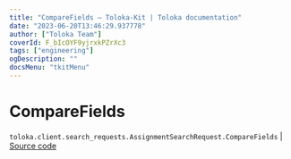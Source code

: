 ```yaml
---
title: "CompareFields — Toloka-Kit | Toloka documentation"
date: "2023-06-20T13:46:29.937778"
author: ["Toloka Team"]
coverId: F_bIcOYF9yjrxkPZrXc3
tags: ["engineering"]
ogDescription: ""
docsMenu: "tkitMenu"
---
```


# CompareFields

`toloka.client.search_requests.AssignmentSearchRequest.CompareFields` | [Source code](https://github.com/Toloka/toloka-kit/blob/v1.2.0/src/client/search_requests.py#L408)